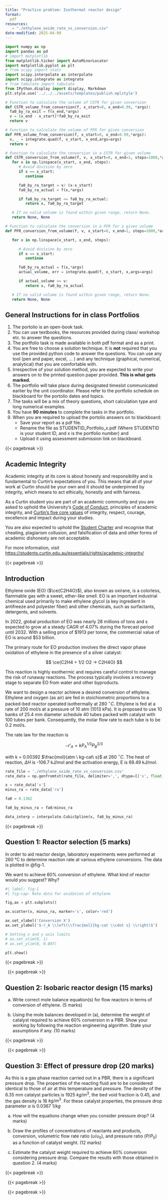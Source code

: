 ```yaml
---
title: "Practice problem: Isothermal reactor design"
format:
  pdf
resources:
   - "./ethylene_oxide_rate_vs_conversion.csv"
date-modified: 2025-04-09 
---
```


```python
import numpy as np
import pandas as pd
# import matplotlib
from matplotlib.ticker import AutoMinorLocator
import matplotlib.pyplot as plt
# from scipy import stats
import scipy.interpolate as interpolate
import scipy.integrate as integrate
# from tabulate import tabulate
from IPython.display import display, Markdown
plt.style.use('../../../assets/templates/publish.mplstyle')
```

```python
# Function to calculate the volume of CSTR for given conversion
def CSTR_volume_from_conversion(f, x_start=0, x_end=0.99, *args):
  fa0_by_ra_exit = f(x_end,*args)
  v = (x_end - x_start)*fa0_by_ra_exit
  return v

# Function to calculate the volume of PFR for given conversion
def PFR_volume_from_conversion(f, x_start=0, x_end=0.99,*args):
  v, _ = integrate.quad(f, x_start, x_end,args=args)
  return v

# Function to calculate the conversion in a CSTR for given volume
def CSTR_conversion_from_volume(f, v, x_start=0, x_end=1, steps=1000,*args):
   for x in np.linspace(x_start, x_end, steps):
      # Avoid division by zero
      if x == x_start:
         continue

      fa0_by_ra_target = v/ (x-x_start)
      fa0_by_ra_actual = f(x,*args)

      if fa0_by_ra_target <= fa0_by_ra_actual:
         return x, fa0_by_ra_target

   # If no valid volume is found within given range, return None.
   return None, None

# Function to calculate the conversion in a PFR for a given volume
def PFR_conversion_from_volume(f, v, x_start=0, x_end=1, steps=1000,*args):

   for x in np.linspace(x_start, x_end, steps):

      # Avoid division by zero
      if x == x_start:
         continue

      fa0_by_ra_actual = f(x,*args)
      actual_volume, err = integrate.quad(f, x_start, x,args=args)

      if actual_volume >= v:
         return x, fa0_by_ra_actual

   # If no valid volume is found within given range, return None.
   return None, None
```

<!-- ::: {.content-visible when-format="html"} -->
<!---->
<!-- ::: {.callout-note} -->
<!-- ## Solutions -->
<!---->
<!-- Answers to the portfolio questions are uploaded at [Portfolio 2 answers](./portfolio-02-answers.qmd) -->
<!---->
<!-- ::: -->
<!---->
<!-- ::: -->
<!---->

::: {.content-visible when-format="pdf"}

## General Instructions for in class Portfolios

1.  The portolio is an open-book task.
2.  You can use textbooks, the resources provided during class/ workshop etc.
    to answer the questions. 
3.  The portfolio task is made available in both pdf format and as a print. 
4.  You are free to choose a solution technique. It is **not** required that
    you use the provided python code to answer the questions. You can use any
    tool (pen and paper, excel, ... ) and any technique (graphical, numerical,
    analytical) that you are comfortable with. 
5.  Irrespective of your solution method, you are expected to write your
    answers on to the printed question paper provided. **This is what gets
    marked.**
6.  The portfolio will take place during designated timeslot communicated
    earlier by the unit coordinator. Please refer to the portfolio schedule on
    blackboard for the portolio dates and topics. 
7.  The tasks will be a mix of theory questions, short calculation type and
    long numerical examples.
8.  You have **90 minutes** to complete the tasks in the portfolio. 
9.  When you are required to upload the portolio answers on to blackboard: 
    - Save your report as a pdf file. 
    - Rename the file as STUDENTID_Portfolio_x.pdf (Where STUDENTID is your
      student ID, and x is the portfolio number) and 
    - Upload it using assessment submission link on blackboard. 

{{< pagebreak >}}

## Academic Integrity

Academic integrity at its core is about honesty and responsibility and is
fundamental to Curtin’s expectations of you. This means that all of your work
at Curtin should be your own and it should be underpinned by integrity, which
means to act ethically, honestly and with fairness.

As a Curtin student you are part of an academic community and you are asked to
uphold the University’s [Code of
Conduct](https://oasis.curtin.edu.au/ConductAtCurtin), principles of academic
integrity, and [Curtin’s five core
values](https://about.curtin.edu.au/who/vision-mission-values/curtin-values/)
of integrity, respect, courage, excellence and impact during your studies.

You are also expected to uphold the [Student
Charter](https://students.curtin.edu.au/essentials/rights/student-charter/) and
recognise that cheating, plagiarism collusion, and falsification of data and
other forms of academic dishonesty are not acceptable.

For more information, visit
[https://students.curtin.edu.au/essentials/rights/academic-integrity/](https://students.curtin.edu.au/essentials/rights/academic-integrity/)

{{< pagebreak >}}

:::

## Introduction

Ethylene oxide (EO) ($\ce{C2H4O}$), also known as oxirane, is a colorless,
flammable gas with a sweet, ether-like smell. EO is an important industrial
chemical used primarily to make ethylene glycol (a key ingredient in antifreeze
and polyester fiber) and other chemicals, such as surfactants, detergents, and
solvents.

In 2022, global production of EO was nearly 28 millions of tons and s expected
to grow at a steady CAGR of 4.07% during the forecast period until 2032. With a
selling price of $1913 per tonne, the commercial value of EO is around $53
billion.

The primary route for EO production involves the direct vapor phase oxidation
of ethylene in the presence of a silver catalyst: 

$$
\ce{C2H4 + 1/2 O2 -> C2H4O}
$$

This reaction is highly exothermic and requires careful control to manage the
risk of runaway reactions. The process typically involves a recovery stage to
separate EO from water and other byproducts.

We want to design a reactor achieve a desired conversion of ethylene. 
Ethylene and oxygen (as air) are fed in stoichiometric proportions to a packed-bed
reactor operated isothermally at 280 $^\circ C$. Ethylene is fed at a rate of
200 mol/s at a pressure of 10 atm (1013 kPa). It is proposed to use 10 banks
of 25.4 mm diameter schedule 40 tubes packed with catalyst with 100 tubes per bank.
Consequently, the molar flow rate to each tube is to be 0.2 mol/s. 

The rate law for the reaction is

$$
-r'_A = k P_A^{1/3} P_B^{2/3}
$$

with k = 0.00392 $\frac{mol}{atm \ kg-cat\ s}$ at 260 $^\circ C$. The heat of
reaction, $\Delta H$ is -106.7 kJ/mol and the activation energy, E is 69.49
kJ/mol.

```python

rate_file = './ethylene_oxide_rate_vs_conversion.csv'
rate_data = np.genfromtxt(rate_file, delimiter=',', dtype=[('x', float), ('ra', float)], skip_header=1)

x = rate_data['x']
minus_ra = rate_data['ra']

fa0 = 0.1362

fa0_by_minus_ra = fa0/minus_ra

data_interp = interpolate.CubicSpline(x, fa0_by_minus_ra)
```
<!-- :::{.callout-note} -->
<!-- ## Skeleton code -->
<!---->
<!-- Skeleton code useful for solving the questions in this portolio is provided in -->
<!-- a [Google colaboratory -->
<!-- notebook](https://colab.research.google.com/drive/1dTV_NMAOV225pwqtCur-x2OFHCutsiTs?usp=sharing) -->
<!---->
<!-- ::: -->
<!---->

{{< pagebreak >}}

## Question 1: Reactor selection \hfill (5 marks)

In order to aid reactor design, laboratory experiments were performed at 260
&deg;C to determine reaction rate at various ethylene conversions. The data is
plotted in @fig-1. 

We want to achieve 60% conversion of ethylene. What kind of reactor would you
suggest? Why? 

```python
#| label: fig-1
#| fig-cap: Rate data for oxidation of ethylene

fig,ax = plt.subplots()

ax.scatter(x, minus_ra, marker='s', color='red')

ax.set_xlabel('Conversion X')
ax.set_ylabel('$-r_A \\left(\\frac{mol}{kg-cat \\cdot s} \\right)$')

# Setting x and y axis limits
# ax.set_xlim(0, 1)
# ax.set_ylim(0, 0.007)

plt.show()

```

{{< pagebreak >}}

$~$
{{< pagebreak >}}

## Question 2: Isobaric reactor design \hfill (15 marks)

   (a) Write correct mole balance equation(s) for flow reactors in terms of
   conversion of ethylene.  \hfill (5 marks)

   (b) Using the mole balances developed in (a), determine the weight
   of catalyst required to achieve 60% conversion in a PBR. Show your working
   by following the reaction engineering algorithm. State your assumptions if
   any. \hfill (10 marks)


{{< pagebreak >}}

$~$
{{< pagebreak >}}

## Question 3: Effect of pressure drop \hfill (20 marks)

   As this is a gas phase reaction carried out in a PBR, there is a significant
   pressure drop. The properties of the reacting fluid are to be considered
   identical to those of air at this temperature and pressure. The density of the
   6.35 mm catalyst particles is 1925 $kg/m^3$, the bed void fraction is 0.45,
   and the gas density is 16 $kg/m^3$. For these catalyst properties, the pressure
   drop parameter $\alpha$ is 0.0367 $1/kg$ 

   a. How will the equations change when you consider pressure drop? \hfill (4 marks)

   b. Draw the profiles of concentrations of reactants and products,
      conversion, volumetric flow rate ratio ($\upsilon/\upsilon_0$), and
      pressure ratio ($P/P_0$) as a function of catalyst weight.  \hfill (12 marks)

   c. Estimate the catalyst weight required to achieve 60% conversion
      considering pressure drop. Compare the results with those obtained in
      question 2.  \hfill (4 marks)

{{< pagebreak >}}

$~$
{{< pagebreak >}}

$~$
{{< pagebreak >}}
